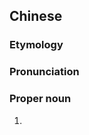 {{also|鸟叔}}
==Chinese==
{{zh-forms|s=鸟叔}}
{{wikipedia|lang=zh|鳥叔}}

===Etymology===
{{zh-compound|鳥|叔|bird; penis; splendid, awesome|uncle}}

===Pronunciation===
{{zh-pron
|m=Niǎo叔
|cat=pn
}}

===Proper noun===
{{zh-proper noun}}

# {{lb|zh|neologism|colloquial}} {{w|PSY}} {{gloss|Korean entertainer}}

{{zh-cat|Individuals}}